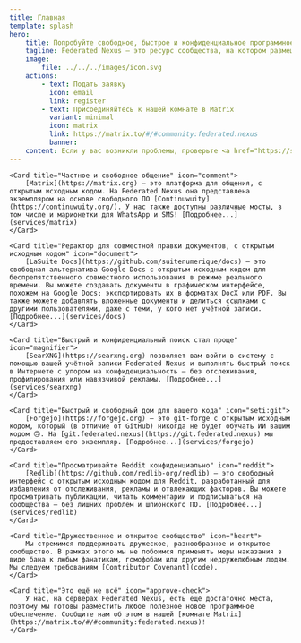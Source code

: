 ```yaml
---
title: Главная
template: splash
hero:
    title: Попробуйте свободное, быстрое и конфиденциальное программное обеспечение Federated Nexus
    tagline: Federated Nexus — это ресурс сообщества, на котором размещены несколько сервисов FOSS, в особенности федеративных, включая Matrix и Forgejo.
    image:
        file: ../../../images/icon.svg
    actions:
        - text: Подать заявку
          icon: email
          link: register
        - text: Присоединяйтесь к нашей комнате в Matrix
          variant: minimal
          icon: matrix
          link: https://matrix.to/#/#community:federated.nexus
          banner:
    content: Если у вас возникли проблемы, проверьте <a href="https://status.federated.nexus">нашу страницу состояния.</a>
---
```



<CardGrid>

    <Card title="Частное и свободное общение" icon="comment">
        [Matrix](https://matrix.org) — это платформа для общения, с открытым исходным кодом. На Federated Nexus она представлена экземпляром на основе свободного ПО [Continuwuity](https://continuwuity.org/). У нас также доступны различные мосты, в том числе и марионетки для WhatsApp и SMS! [Подробнее...](services/matrix)
    </Card>

    <Card title="Редактор для совместной правки документов, с открытым исходным кодом" icon="document">
        [LaSuite Docs](https://github.com/suitenumerique/docs) — это свободная альтернатива Google Docs с открытым исходным кодом для беспрепятственного совместного использования в режиме реального времени. Вы можете создавать документы в графическом интерфейсе, похожем на Google Docs; экспортировать их в форматах DocX или PDF. Вы также можете добавлять вложенные документы и делиться ссылками с другими пользователями, даже с теми, у кого нет учётной записи. [Подробнее...](services/docs)
    </Card>

    <Card title="Быстрый и конфиденциальный поиск стал проще" icon="magnifier">
        [SearXNG](https://searxng.org) позволяет вам войти в систему с помощью вашей учётной записи Federated Nexus и выполнять быстрый поиск в Интернете с упором на конфиденциальность — без отслеживания, профилирования или навязчивой рекламы. [Подробнее...](services/searxng)
    </Card>

    <Card title="Быстрый и свободный дом для вашего кода" icon="seti:git">
        [Forgejo](https://forgejo.org) — это git-forge с открытым исходным кодом, который (в отличие от GitHub) никогда не будет обучать ИИ вашим кодом 🙃. На [git.federated.nexus](https://git.federated.nexus) мы предоставляем его экземпляр. [Подробнее...](services/forgejo)
    </Card>

    <Card title="Просматривайте Reddit конфиденциально" icon="reddit">
    	[Redlib](https://github.com/redlib-org/redlib) — это свободный интерфейс с открытым исходным кодом для Reddit, разработанный для избавления от отслеживания, рекламы и отвлекающих факторов. Вы можете просматривать публикации, читать комментарии и подписываться на сообщества — без лишних проблем и шпионского ПО. [Подробнее...](services/redlib)
    </Card>

    <Card title="Дружественное и открытое сообщество" icon="heart">
        Мы стремимся поддерживать дружеское, разнообразное и открытое сообщество. В рамках этого мы не побоимся применять меры наказания в виде бана к любым фанатикам, гомофобам или другим недружелюбным людям. Мы следуем требованиям [Contributor Covenant](code).
    </Card>

    <Card title="Это ещё не всё" icon="approve-check">
        У нас, на серверах Federated Nexus, есть ещё достаточно места, поэтому мы готовы разместить любое полезное новое программное обеспечение. Сообщите нам об этом в нашей [комнате Matrix](https://matrix.to/#/#community:federated.nexus)!
    </Card>

</CardGrid>
